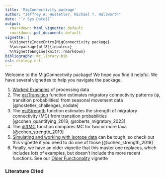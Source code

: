 ```yaml
---
title: 'MigConnectivity package'
author: "Jeffrey A. Hostetler, Michael T. Hallworth"
date: '`r Sys.Date()`'
output:
  rmarkdown::html_vignette: default
  rmarkdown::pdf_document: default
vignette: |
  %\VignetteIndexEntry{MigConnectivity package}
  %\usepackage[utf8]{inputenc}
  %\VignetteEngine{knitr::rmarkdown}
bibliography: mc_library.bib 
csl: ecology.csl
---
```


Welcome to the MigConnectivity package! We hope you find it helpful. We have several vignettes to help you navigate the package. 

1. [Worked Examples](WorkedExample.html) of processing data
1. The [estTransition](estTransition.html) function estimates migratory connectivity patterns (ψ, transition probabilities) from seasonal movement data [@hostetler_challenges_nodate]
1. The [estStrength](estStrength.html) function estimates the strength of migratory connectivity (MC) from transition probabilities [@cohen_quantifying_2018; @roberts_migratory_2023]
1. The [diffMC](diffMC.html) function compares MC for two or more taxa [@cohen_strength_2019]
1. [Simulating and working with isotope data](simulateIsoMC.html) can be tough, so check out this vignette if you need to do one of those [@cohen_strength_2019]
1. Finally, we have an older vignette that this master one replaces, which includes lots of examples, but doesn't include the more recent functions. See our [Older Functionality](olderFunctionality.html) vignette


### Literature Cited

<div id="refs"></div>



